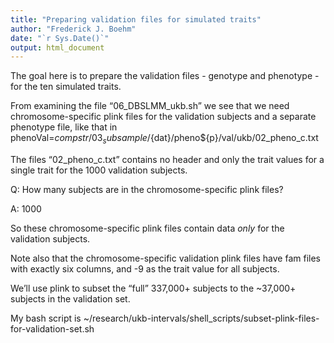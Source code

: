 ```yaml
---
title: "Preparing validation files for simulated traits"
author: "Frederick J. Boehm"
date: "`r Sys.Date()`"
output: html_document
---
```


The goal here is to prepare the validation files - genotype and phenotype - for the ten simulated traits.

From examining the file "06_DBSLMM_ukb.sh" we see that we need chromosome-specific plink files for the validation subjects and a separate phenotype file, like that in phenoVal=${compstr}/03_subsample/${dat}/pheno${p}/val/ukb/02_pheno_c.txt

The files "02_pheno_c.txt" contains no header and only the trait values for a single trait for the 1000 validation subjects.

Q: How many subjects are in the chromosome-specific plink files? 

A: 1000

So these chromosome-specific plink files contain data *only* for the validation subjects.

Note also that the chromosome-specific validation plink files have fam files with exactly six columns, and -9 as the trait value for all subjects.

We'll use plink to subset the "full" 337,000+ subjects to the ~37,000+ subjects in the validation set.

My bash script is ~/research/ukb-intervals/shell_scripts/subset-plink-files-for-validation-set.sh


